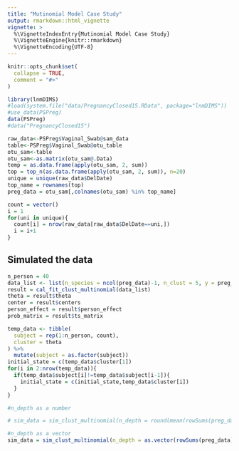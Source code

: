 ```yaml
---
title: "Mutinomial Model Case Study"
output: rmarkdown::html_vignette
vignette: >
  %\VignetteIndexEntry{Mutinomial Model Case Study}
  %\VignetteEngine{knitr::rmarkdown}
  %\VignetteEncoding{UTF-8}
---
```


```r
knitr::opts_chunk$set(
  collapse = TRUE,
  comment = "#>"
)
```

```r
library(lnmDIMS)
#load(system.file("data/PregnancyClosed15.RData", package="lnmDIMS"))
#use_data(PSPreg)
data(PSPreg)
#data("PregnancyClosed15")
```



```r
raw_data<-PSPreg$Vaginal_Swab@sam_data
table<-PSPreg$Vaginal_Swab@otu_table
otu_sam<-table
otu_sam<-as.matrix(otu_sam@.Data)
temp = as.data.frame(apply(otu_sam, 2, sum))
top = top_n(as.data.frame(apply(otu_sam, 2, sum)), n=20)
unique = unique(raw_data$DelDate)
top_name = rownames(top)
preg_data = otu_sam[,colnames(otu_sam) %in% top_name]

count = vector()
i = 1
for(uni in unique){
  count[i] = nrow(raw_data[raw_data$DelDate==uni,])
  i = i+1
}
```

## Simulated the data
```r
n_person = 40
data_list <- list(n_species = ncol(preg_data)-1, n_clust = 5, y = preg_data, n_person = 40,count = count)
result = cal_fit_clust_multinomial(data_list)
theta = result$theta
center = result$centers
person_effect = result$person_effect
prob_matrix = result$ts_matrix

temp_data <- tibble(
  subject = rep(1:n_person, count),
  cluster = theta
) %>%
  mutate(subject = as.factor(subject))
initial_state = c(temp_data$cluster[1])
for(i in 2:nrow(temp_data)){
  if(temp_data$subject[i]!=temp_data$subject[i-1]){
    initial_state = c(initial_state,temp_data$cluster[i])
  }
}

#n_depth as a number

# sim_data = sim_clust_multinomial(n_depth = round(mean(rowSums(preg_data)),0), n_species = ncol(preg_data), prob_matrix, length(count), count ,initial_state, center,sigma, person_effect)

#n_depth as a vector
sim_data = sim_clust_multinomial(n_depth = as.vector(rowSums(preg_data)), n_species = ncol(preg_data), prob_matrix, length(count), count ,initial_state, center,sigma, person_effect)
```

